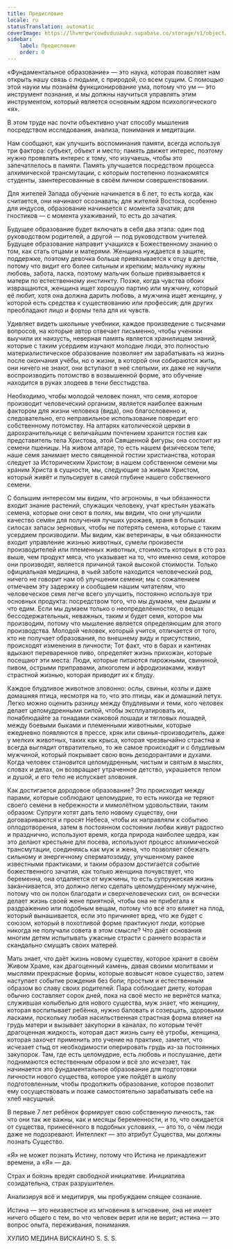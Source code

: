 ```yaml
---
title: Предисловие
locale: ru
statusTranslation: automatic
coverImage: https://lhvmrqwrcowdvduuaukz.supabase.co/storage/v1/object/public/strapi-uploads/small_cover-educacion-fundamental.webp-2d51a7828a2b1309555be27f7e2a61a0.webp
sidebar:
    label: Предисловие
    order: 0
---
```

«Фундаментальное образование» — это наука, которая позволяет нам открыть нашу связь с людьми, с природой, со всем сущим. С помощью этой науки мы познаём функционирование ума, потому что ум — это инструмент познания, и мы должны научиться управлять этим инструментом, который является основным ядром психологического «я».

В этом труде нас почти объективно учат способу мышления посредством исследования, анализа, понимания и медитации.

Нам сообщают, как улучшить воспоминания памяти, всегда используя три фактора: субъект, объект и место; память движет интерес, поэтому нужно проявлять интерес к тому, что изучаешь, чтобы это запечатлелось в памяти. Память улучшается посредством процесса алхимической трансмутации, с которым постепенно познакомятся студенты, заинтересованные в своём личном совершенствовании.

Для жителей Запада обучение начинается в 6 лет, то есть когда, как считается, они начинают осознавать; для жителей Востока, особенно для индусов, образование начинается с момента зачатия; для гностиков — с момента ухаживаний, то есть до зачатия.

Будущее образование будет включать в себя два этапа: один под руководством родителей, а другой — под руководством учителей. Будущее образование направит учащихся к Божественному знанию о том, как стать отцами и матерями. Женщина нуждается в защите, поддержке, поэтому девочка больше привязывается к отцу в детстве, потому что видит его более сильным и крепким; мальчику нужны любовь, забота, ласка, поэтому мальчик больше привязывается к матери по естественному инстинкту. Позже, когда чувства обоих извращаются, женщина ищет хорошую партию или мужчину, который её любит, хотя она должна дарить любовь, а мужчина ищет женщину, у которой есть средства к существованию или профессия; для других преобладают лицо и формы тела для их чувств.

Удивляет видеть школьные учебники, каждое произведение с тысячами вопросов, на которые автор отвечает письменно, чтобы ученики выучили их наизусть, неверная память является хранилищем знаний, которые с таким усердием изучают молодые люди, это полностью материалистическое образование позволяет им зарабатывать на жизнь после окончания учёбы, но о жизни, в которой они собираются жить, они ничего не знают, они вступают в неё слепыми, их даже не научили воспроизводить потомство в возвышенной форме, это обучение находится в руках злодеев в тени бесстыдства.

Необходимо, чтобы молодой человек понял, что семя, которое производит человеческий организм, является наиболее важным фактором для жизни человека (вида), оно благословенно и, следовательно, его неправильное использование повредит его собственному потомству. На алтарях католической церкви в дарохранительнице с величайшим почтением хранится гостия как представитель тела Христова, этой Священной фигуры; она состоит из семени пшеницы. На живом алтаре, то есть нашем физическом теле, наше семя занимает место священной гостии христианства, которая следует за Историческим Христом; в нашем собственном семени мы храним Христа в сущности, мы, следующие за живым Христом, который живёт и пульсирует в самой глубине нашего собственного семени.

С большим интересом мы видим, что агрономы, в чьи обязанности входит знание растений, служащих человеку, учат крестьян уважать семена, которые они сеют в полях, мы видим, что они улучшили качество семян для получения лучших урожаев, храня в больших силосах запасы зерновых, чтобы не потерять семена, которые с таким усердием производили. Мы видим, как ветеринары, в чьи обязанности входит управление жизнью животных, сумели произвести производителей или племенных животных, стоимость которых в сто раз выше, чем продукт мяса, что указывает на то, что именно семя, которое они производят, является причиной такой высокой стоимости. Только официальная медицина, в чьей заботе находится человеческий род, ничего не говорит нам об улучшении семени; мы с сожалением отмечаем эту задержку и сообщаем нашим читателям, что человеческое семя легче всего улучшить, постоянно используя три основных продукта: посредством того, что мы думаем, чем дышим и что едим. Если мы думаем только о неопределённостях, о вещах бессодержательных, неважных, таким и будет семя, которое мы производим, потому что мышление является определяющим для этого производства. Молодой человек, который учится, отличается от того, кто не получает образования, по внешнему виду и присутствию, происходят изменения в личности; Тот факт, что в барах и кантинах вдыхают переваренное пиво, определяет жизнь прихожан, которые посещают эти места: Люди, которые питаются пирожными, свининой, пивом, острыми приправами, алкоголем и афродизиаками, живут страстной жизнью, которая приводит их к блуду.

Каждое блудливое животное зловонно: ослы, свиньи, козлы и даже домашняя птица, несмотря на то, что это птицы, как и домашний петух. Легко можно оценить разницу между блудливыми и теми, кого человек делает целомудренными силой, чтобы эксплуатировать их, понаблюдайте за гонадами скаковой лошади и тягловых лошадей, между боевыми быками и племенными животными, которые ежедневно появляются в прессе, хряк или свинья-производитель, даже у мелких животных, таких как крыса, которая чрезвычайно страстна и всегда выглядит отвратительно, то же самое происходит и с блудливым мужчиной, который покрывает свою вонь дезодорантами и духами. Когда человек становится целомудренным, чистым и святым в мыслях, словах и делах, он возвращает утраченное детство, украшается телом и душой, и его тело не испускает зловония.

Как достигается дородовое образование? Это происходит между парами, которые соблюдают целомудрие, то есть никогда не теряют своего семени в небрежности и мимолётном удовольствии, таким образом: Супруги хотят дать тело новому существу, они договариваются и просят Небеса, чтобы их направляли к событию оплодотворения, затем в постоянном состоянии любви живут радостно и празднично, используют время, когда природа наиболее щедра, как это делают крестьяне для посева, используют процесс алхимической трансмутации, соединяясь как муж и жена, что позволяет сбежать сильному и энергичному сперматозоиду, улучшенному ранее известными практиками, и таким образом достигается событие божественного зачатия, как только женщина почувствует, что беременна, она отдаляется от мужчины, то есть супружеская жизнь заканчивается, это должно легко сделать целомудренному мужчине, потому что он полон благодати и сверхчеловеческих сил, он всячески делает жизнь своей жене приятной, чтобы она не прибегала к раздражению или подобным вещам, потому что всё это влияет на плод, который вынашивается, если это причиняет вред, что же будет с союзом, который в похотливой форме практикуют люди, которые никогда не получали совета в этом смысле? Что даёт основания многим детям испытывать ужасные страсти с раннего возраста и скандально смущать своих матерей.

Мать знает, что даёт жизнь новому существу, которое хранит в своём Живом Храме, как драгоценный камень, давая своими молитвами и мыслями прекрасные формы, которые возвысят новое существо, затем наступает событие рождения без боли; простым и естественным образом во славу своих родителей. Пара соблюдает диету, которая обычно составляет сорок дней, пока на своё место не вернётся матка, служившая колыбелью для нового существа, муж знает, что женщину, которая воспитывает ребёнка, нужно баловать и созерцать, здоровыми ласками, поскольку любая насильственная страстная форма влияет на грудь матери и вызывает закупорки в каналах, по которым течёт драгоценная жидкость, которая даст жизнь сыну её утробы, женщина, которая захочет применить это учение на практике, заметит, что исчезает стыд от необходимости оперировать грудь из-за постоянных закупорок. Там, где есть целомудрие, есть любовь и послушание, дети поднимаются естественным образом и всё зло исчезает, так начинается это фундаментальное образование для подготовки личности нового существа, которое уже пойдёт в школу подготовленным, чтобы продолжить образование, которое позволит ему сосуществовать и позже самостоятельно зарабатывать себе на хлеб насущный.

В первые 7 лет ребёнок формирует свою собственную личность, так что они так же важны, как и месяцы беременности, и то, что ожидается от существа, принесённого в подобных условиях, — это то, о чём люди даже не подозревают. Интеллект — это атрибут Существа, мы должны познать Существо.

«Я» не может познать Истину, потому что Истина не принадлежит времени, а «Я» — да.

Страх и боязнь вредят свободной инициативе. Инициатива созидательна, страх разрушителен.

Анализируя всё и медитируя, мы пробуждаем спящее сознание.

Истина — это неизвестное из мгновения в мгновение, она не имеет ничего общего с тем, во что человек верит или не верит; истина — это вопрос опыта, переживания, понимания.

ХУЛИО МЕДИНА ВИСКАИНО
S. S. S.

